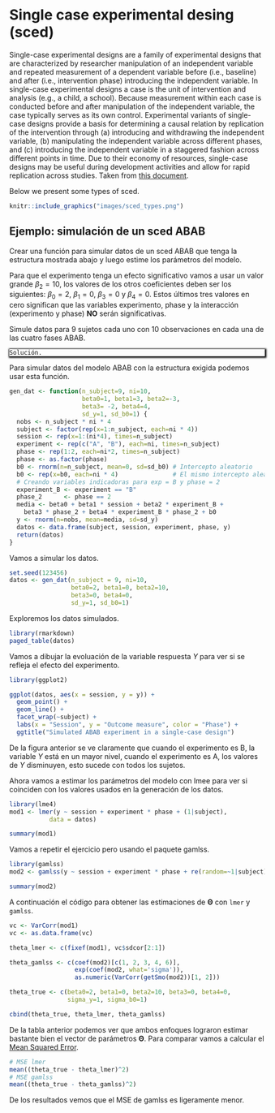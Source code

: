 # Single case experimental desing (sced) {#sced}

Single-case experimental designs are a family of experimental designs that are characterized by researcher manipulation of an independent variable and repeated measurement of a dependent variable before (i.e., baseline) and after (i.e., intervention phase) introducing the independent variable. In single-case experimental designs a case is the unit of intervention and analysis (e.g., a child, a school). Because measurement within each case is conducted before and after manipulation of the independent variable, the case typically serves as its own control. Experimental variants of single-case designs provide a basis for determining a causal relation by replication of the intervention through (a) introducing and withdrawing the independent variable, (b) manipulating the independent variable across different phases, and (c) introducing the independent variable in a staggered fashion across different points in time. Due to their economy of resources, single-case designs may be useful during development activities and allow for rapid replication across studies. Taken from [this document](10.1093/OBO/9780199828340-0265).

Below we present some types of sced.

```r
knitr::include_graphics("images/sced_types.png")
```

## Ejemplo: simulación de un sced ABAB {-}

Crear una función para simular datos de un sced ABAB que tenga la estructura mostrada abajo y luego estime los parámetros del modelo.

\begin{align*}
y_{ij} | b_0 &\sim  N(\mu_{ij}, \sigma^2_y) \\
\mu_{ij} &= \beta_0 + \beta_1 session_{ij} + \beta_2 expB_{ij} + \beta_3 phase2_{ij} + \beta_4 \, expB_{ij} \, phase2_{ij} + b_{0i} \\
\sigma^2_y &= 1 \\
b_{0} &\sim N(0, \sigma^2_{b0}=1)
\end{align*}

Para que el experimento tenga un efecto significativo vamos a usar un valor grande $\beta_2=10$, los valores de los otros coeficientes deben ser los siguientes: $\beta_0=2$, $\beta_1=0$, $\beta_3=0$ y $\beta_4=0$. Estos últimos tres valores en cero significan que las variables experimento, phase y la interacción (experimento y phase) __NO__ serán significativas.

Simule datos para 9 sujetos cada uno con 10 observaciones en cada una de las cuatro fases ABAB.

<div style="-moz-box-shadow: 1px 1px 3px 2px #000000;
  -webkit-box-shadow: 1px 1px 3px 2px #000000;
  box-shadow:         1px 1px 3px 2px #000000;">

```block2
Solución.
```

</div>

Para simular datos del modelo ABAB con la estructura exigida podemos usar esta función.

```r
gen_dat <- function(n_subject=9, ni=10,
                    beta0=1, beta1=3, beta2=-3, 
                    beta3= -2, beta4=4,
                    sd_y=1, sd_b0=1) {
  nobs <- n_subject * ni * 4
  subject <- factor(rep(x=1:n_subject, each=ni * 4))
  session <- rep(x=1:(ni*4), times=n_subject)
  experiment <- rep(c("A", "B"), each=ni, times=n_subject)
  phase <- rep(1:2, each=ni*2, times=n_subject)
  phase <- as.factor(phase)
  b0 <- rnorm(n=n_subject, mean=0, sd=sd_b0) # Intercepto aleatorio
  b0 <- rep(x=b0, each=ni * 4)               # El mismo intercepto aleatorio pero repetido
  # Creando variables indicadoras para exp = B y phase = 2
  experiment_B <- experiment == "B"
  phase_2      <- phase == 2
  media <- beta0 + beta1 * session + beta2 * experiment_B +
    beta3 * phase_2 + beta4 * experiment_B * phase_2 + b0
  y <- rnorm(n=nobs, mean=media, sd=sd_y)
  datos <- data.frame(subject, session, experiment, phase, y)
  return(datos)
}
```

Vamos a simular los datos.

```r
set.seed(123456)
datos <- gen_dat(n_subject = 9, ni=10,
                 beta0=2, beta1=0, beta2=10,
                 beta3=0, beta4=0,
                 sd_y=1, sd_b0=1)
```

Exploremos los datos simulados.

```r
library(rmarkdown)
paged_table(datos)
```

Vamos a dibujar la evoluación de la variable respuesta $Y$ para ver si se refleja el efecto del experimento.

```r
library(ggplot2)

ggplot(datos, aes(x = session, y = y)) +
  geom_point() + 
  geom_line() +
  facet_wrap(~subject) + 
  labs(x = "Session", y = "Outcome measure", color = "Phase") +
  ggtitle("Simulated ABAB experiment in a single-case design")
```

De la figura anterior se ve claramente que cuando el experimento es B, la variable $Y$ está en un mayor nivel, cuando el experimento es A, los valores de $Y$ disminuyen, esto sucede con todos los sujetos.

Ahora vamos a estimar los parámetros del modelo con lmee para ver si coinciden con los valores usados en la generación de los datos.

```r
library(lme4)
mod1 <- lmer(y ~ session + experiment * phase + (1|subject), 
           data = datos)

summary(mod1)
```

Vamos a repetir el ejercicio pero usando el paquete gamlss.

```r
library(gamlss)
mod2 <- gamlss(y ~ session + experiment * phase + re(random=~1|subject), data=datos)

summary(mod2)
```

A continuación el código para obtener las estimaciones de $\boldsymbol{\Theta}$ con `lmer` y `gamlss`.

```r
vc <- VarCorr(mod1)
vc <- as.data.frame(vc)

theta_lmer <- c(fixef(mod1), vc$sdcor[2:1])

theta_gamlss <- c(coef(mod2)[c(1, 2, 3, 4, 6)],
                  exp(coef(mod2, what='sigma')),
                  as.numeric(VarCorr(getSmo(mod2))[1, 2]))

theta_true <- c(beta0=2, beta1=0, beta2=10, beta3=0, beta4=0,
                sigma_y=1, sigma_b0=1)

cbind(theta_true, theta_lmer, theta_gamlss)
```

De la tabla anterior podemos ver que ambos enfoques lograron estimar bastante bien el vector de parámetros $\boldsymbol{\Theta}$. Para comparar vamos a calcular el [Mean Squared Error](https://en.wikipedia.org/wiki/Mean_squared_error).

```r
# MSE lmer
mean((theta_true - theta_lmer)^2)
# MSE gamlss
mean((theta_true - theta_gamlss)^2)
```

De los resultados vemos que el MSE de gamlss es ligeramente menor.
